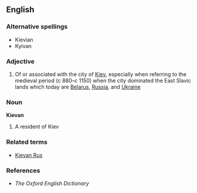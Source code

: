 ==English==

===Alternative spellings===
* Kievian
* Kyivan

===Adjective===
{{en-adj|-}}

# Of or associated with the city of [[Kiev]], especially when referring to the medieval period (c 880–c 1150) when the city dominated the East Slavic lands which today are [[Belarus]], [[Russia]], and [[Ukraine]]

===Noun===
'''Kievan'''

# A resident of Kiev

===Related terms===
* [[Kievan Rus]]

===References===
* ''The Oxford English Dictionary''